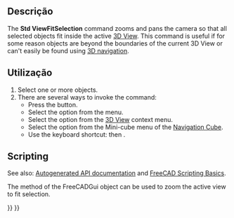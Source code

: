 <languages/>

{{Docnav
|[[Std_ViewFitAll|ViewFitAll]]
|[[Std_AlignToSelection|AlignToSelection]]
|[[Std_View_Menu|Std View Menu]]
|IconL=Std_ViewFitAll.svg
|IconR=Std_AlignToSelection.svg
|IconC=Freecad.svg
}}

{{GuiCommand
|Name=Std ViewFitSelection
|MenuLocation=View → Standard Views → Fit Selection
|Workbenches=All
|Shortcut={{KEY|V}} {{KEY|S}}
|SeeAlso=[[Std_ViewFitAll|Std ViewFitAll]]
}}

<span id="Description"></span>
==Descrição==

The '''Std ViewFitSelection''' command zooms and pans the camera so that all selected objects fit inside the active [[3D_View|3D View]]. This command is useful if for some reason objects are beyond the boundaries of the current 3D View or can't easily be found using [[Mouse_navigation|3D navigation]].

<span id="Usage"></span>
==Utilização==

# Select one or more objects.
# There are several ways to invoke the command:
#* Press the {{Button|[[Image:Std_ViewFitSelection.svg|16px]] [[Std_ViewFitSelection|Fit Selection]]}} button.
#* Select the {{MenuCommand|View → Standard Views → [[Image:Std_ViewFitSelection.svg|16px]] Fit Selection}} option from the menu.
#* Select the {{MenuCommand|[[Image:Std_ViewFitSelection.svg|16px]] Fit Selection}} option from the [[3D_View|3D View]] context menu.
#* Select the {{MenuCommand|[[Image:Std_ViewFitSelection.svg|16px]] Fit Selection}} option from the Mini-cube menu of the [[Navigation_Cube|Navigation Cube]].
#* Use the keyboard shortcut: {{KEY|V}} then {{KEY|S}}.

==Scripting==

See also: [https://freecad.github.io/SourceDoc/ Autogenerated API documentation] and [[FreeCAD_Scripting_Basics|FreeCAD Scripting Basics]].

The {{incode|SendMsgToActiveView}} method of the FreeCADGui object can be used to zoom the active view to fit selection.

{{Code|code=
import FreeCADGui

FreeCADGui.SendMsgToActiveView("ViewSelection")
}}


{{Docnav
|[[Std_ViewFitAll|ViewFitAll]]
|[[Std_AlignToSelection|AlignToSelection]]
|[[Std_View_Menu|Std View Menu]]
|IconL=Std_ViewFitAll.svg
|IconR=Std_AlignToSelection.svg
|IconC=Freecad.svg
}}

{{Std_Base_navi{{#translation:}}}}
{{Userdocnavi{{#translation:}}}}